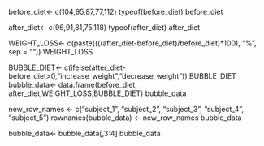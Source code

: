 

before_diet<- c(104,95,87,77,112)
typeof(before_diet)
before_diet


after_diet<- c(96,91,81,75,118)
typeof(after_diet)
after_diet

WEIGHT_LOSS<- c(paste((((after_diet-before_diet)/before_diet)*100), "%", sep = ""))
WEIGHT_LOSS


BUBBLE_DIET<- c(ifelse(after_diet-before_diet>0,"increase_weight","decrease_weight"))
BUBBLE_DIET
bubble_data<- data.frame(before_diet, after_diet,WEIGHT_LOSS,BUBBLE_DIET)
bubble_data

new_row_names <- c("subject_1", "subject_2", "subject_3", "subject_4", "subject_5")
rownames(bubble_data) <- new_row_names
bubble_data

bubble_data<- bubble_data[,3:4]
bubble_data



